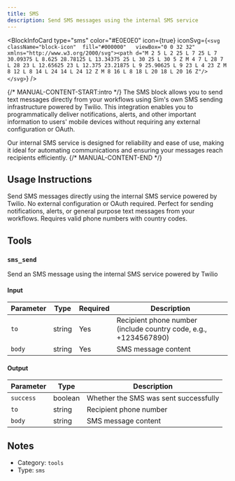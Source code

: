 ```yaml
---
title: SMS
description: Send SMS messages using the internal SMS service
---
```



<BlockInfoCard 
  type="sms"
  color="#E0E0E0"
  icon={true}
  iconSvg={`<svg className="block-icon"  fill="#000000"   viewBox="0 0 32 32" xmlns="http://www.w3.org/2000/svg"><path d="M 2 5 L 2 25 L 7 25 L 7 30.09375 L 8.625 28.78125 L 13.34375 25 L 30 25 L 30 5 Z M 4 7 L 28 7 L 28 23 L 12.65625 23 L 12.375 23.21875 L 9 25.90625 L 9 23 L 4 23 Z M 8 12 L 8 14 L 24 14 L 24 12 Z M 8 16 L 8 18 L 20 18 L 20 16 Z"/></svg>`}
/>

{/* MANUAL-CONTENT-START:intro */}
The SMS block allows you to send text messages directly from your workflows using Sim's own SMS sending infrastructure powered by Twilio. This integration enables you to programmatically deliver notifications, alerts, and other important information to users' mobile devices without requiring any external configuration or OAuth.

Our internal SMS service is designed for reliability and ease of use, making it ideal for automating communications and ensuring your messages reach recipients efficiently.
{/* MANUAL-CONTENT-END */}

## Usage Instructions

Send SMS messages directly using the internal SMS service powered by Twilio. No external configuration or OAuth required. Perfect for sending notifications, alerts, or general purpose text messages from your workflows. Requires valid phone numbers with country codes.



## Tools

### `sms_send`

Send an SMS message using the internal SMS service powered by Twilio

#### Input

| Parameter | Type | Required | Description |
| --------- | ---- | -------- | ----------- |
| `to` | string | Yes | Recipient phone number \(include country code, e.g., +1234567890\) |
| `body` | string | Yes | SMS message content |

#### Output

| Parameter | Type | Description |
| --------- | ---- | ----------- |
| `success` | boolean | Whether the SMS was sent successfully |
| `to` | string | Recipient phone number |
| `body` | string | SMS message content |



## Notes

- Category: `tools`
- Type: `sms`